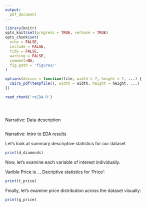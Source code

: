 ```yaml
---
output:
  pdf_document
---
```

```r
library(knitr)
opts_knit$set(progress = TRUE, verbose = TRUE)
opts_chunk$set(
  echo = FALSE,
  include = FALSE,
  tidy = FALSE,
  warning = FALSE,
  comment=NA,
  fig.path = 'figures/'
)
```

```r
options(device = function(file, width = 7, height = 7, ...) {
  cairo_pdf(tempfile(), width = width, height = height, ...)
})
```

```r
read_chunk('reEDA.R')
```

```r
```

```r
```

```r
```

Narrative: Data description

```r
```

Narrative: Intro to EDA results

Let's look at summary descriptive statistics for our dataset

```r
print(d_diamonds)
```

Now, let's examine each variable of interest individually.

Varible Price is ... Decriptive statistics for 'Price':

```r
print(t_price)
```

Finally, let's examine price distribution across the dataset visually:

```r
print(g_price)
```
